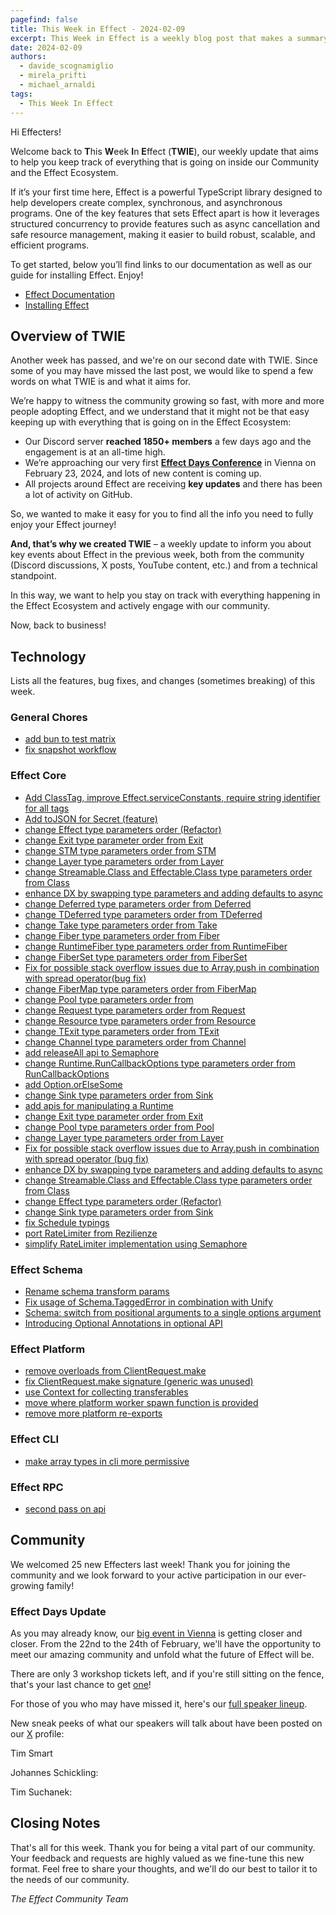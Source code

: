 ```yaml
---
pagefind: false
title: This Week in Effect - 2024-02-09
excerpt: This Week in Effect is a weekly blog post that makes a summary of what happened in the Effect Community and Ecosystem to help you keep track of all the news, features and changes!
date: 2024-02-09
authors:
  - davide_scognamiglio
  - mirela_prifti
  - michael_arnaldi
tags:
  - This Week In Effect
---
```



Hi Effecters!

Welcome back to **T**his **W**eek **I**n **E**ffect (**TWIE**), our weekly update that aims to help you keep track of everything that is going on inside our Community and the Effect Ecosystem.

If it’s your first time here, Effect is a powerful TypeScript library designed to help developers create complex, synchronous, and asynchronous programs. One of the key features that sets Effect apart is how it leverages structured concurrency to provide features such as async cancellation and safe resource management, making it easier to build robust, scalable, and efficient programs.

To get started, below you’ll find links to our documentation as well as our guide for installing Effect. Enjoy!

- [Effect Documentation](/docs/getting-started/introduction/)
- [Installing Effect](/docs/getting-started/installation/)

## Overview of TWIE

Another week has passed, and we're on our second date with TWIE. Since some of you may have missed the last post, we would like to spend a few words on what TWIE is and what it aims for.

We’re happy to witness the community growing so fast, with more and more people adopting Effect, and we understand that it might not be that easy keeping up with everything that is going on in the Effect Ecosystem:

- Our Discord server **reached 1850+ members** a few days ago and the engagement is at an all-time high.
- We’re approaching our very first **[Effect Days Conference](/events/effect-days/)** in Vienna on February 23, 2024, and lots of new content is coming up.
- All projects around Effect are receiving **key updates** and there has been a lot of activity on GitHub.

So, we wanted to make it easy for you to find all the info you need to fully enjoy your Effect journey!

**And, that’s why we created TWIE** – a weekly update to inform you about key events about Effect in the previous week, both from the community (Discord discussions, X posts, YouTube content, etc.) and from a technical standpoint.

In this way, we want to help you stay on track with everything happening in the Effect Ecosystem and actively engage with our community.

Now, back to business!

## Technology

Lists all the features, bug fixes, and changes (sometimes breaking) of this week.

### General Chores

- [add bun to test matrix](https://github.com/Effect-TS/effect/pull/2030)
- [fix snapshot workflow](https://github.com/Effect-TS/effect/pull/2051)

### Effect Core

- [Add ClassTag, improve Effect.serviceConstants, require string identifier for all tags](https://github.com/Effect-TS/effect/pull/2028)
- [Add toJSON for Secret (feature)](https://github.com/Effect-TS/effect/pull/2033)
- [change Effect type parameters order (Refactor)](https://github.com/Effect-TS/effect/pull/2034)
- [change Exit type parameter order from Exit](https://github.com/Effect-TS/effect/pull/2035)
- [change STM type parameters order from STM](https://github.com/Effect-TS/effect/pull/2043)
- [change Layer type parameters order from Layer](https://github.com/Effect-TS/effect/pull/2044)
- [change Streamable.Class and Effectable.Class type parameters order from Class](https://github.com/Effect-TS/effect/pull/2045)
- [enhance DX by swapping type parameters and adding defaults to async](https://github.com/Effect-TS/effect/pull/2046)
- [change Deferred type parameters order from Deferred](https://github.com/Effect-TS/effect/pull/2050)
- [change TDeferred type parameters order from TDeferred](https://github.com/Effect-TS/effect/pull/2052)
- [change Take type parameters order from Take](https://github.com/Effect-TS/effect/pull/2053)
- [change Fiber type parameters order from Fiber](https://github.com/Effect-TS/effect/pull/2054)
- [change RuntimeFiber type parameters order from RuntimeFiber](https://github.com/Effect-TS/effect/pull/2055)
- [change FiberSet type parameters order from FiberSet](https://github.com/Effect-TS/effect/pull/2056)
- [Fix for possible stack overflow issues due to Array.push in combination with spread operator(bug fix)](https://github.com/Effect-TS/effect/pull/2057)
- [change FiberMap type parameters order from FiberMap](https://github.com/Effect-TS/effect/pull/2058)
- [change Pool type parameters order from](https://github.com/Effect-TS/effect/pull/2059)
- [change Request type parameters order from Request](https://github.com/Effect-TS/effect/pull/2060)
- [change Resource type parameters order from Resource](https://github.com/Effect-TS/effect/pull/2061)
- [change TExit type parameters order from TExit](https://github.com/Effect-TS/effect/pull/2062)
- [change Channel type parameters order from Channel](https://github.com/Effect-TS/effect/pull/2063)
- [add releaseAll api to Semaphore](https://github.com/Effect-TS/effect/pull/2067)
- [change Runtime.RunCallbackOptions type parameters order from RunCallbackOptions](https://github.com/Effect-TS/effect/pull/2069)
- [add Option.orElseSome](https://github.com/Effect-TS/effect/pull/2071)
- [change Sink type parameters order from Sink](https://github.com/Effect-TS/effect/pull/2073)
- [add apis for manipulating a Runtime](https://github.com/Effect-TS/effect/pull/2075)
- [change Exit type parameter order from Exit](https://github.com/Effect-TS/effect/pull/2035)
- [change Pool type parameters order from Pool](https://github.com/Effect-TS/effect/pull/2059)
- [change Layer type parameters order from Layer](https://github.com/Effect-TS/effect/pull/2044)
- [Fix for possible stack overflow issues due to Array.push in combination with spread operator (bug fix)](https://github.com/Effect-TS/effect/pull/2057)
- [enhance DX by swapping type parameters and adding defaults to async](https://github.com/Effect-TS/effect/pull/2046)
- [change Streamable.Class and Effectable.Class type parameters order from Class](https://github.com/Effect-TS/effect/pull/2045)
- [change Effect type parameters order (Refactor)](https://github.com/Effect-TS/effect/pull/2034)
- [change Sink type parameters order from Sink](https://github.com/Effect-TS/effect/pull/2073)
- [fix Schedule typings](https://github.com/Effect-TS/effect/pull/2085)
- [port RateLimiter from Rezilienze](https://github.com/Effect-TS/effect/pull/2083)
- [simplify RateLimiter implementation using Semaphore](https://github.com/Effect-TS/effect/pull/2084)

### Effect Schema

- [Rename schema transform params](https://github.com/Effect-TS/effect/pull/2065)
- [Fix usage of Schema.TaggedError in combination with Unify](https://github.com/Effect-TS/effect/pull/2072)
- [Schema: switch from positional arguments to a single options argument](https://github.com/Effect-TS/effect/pull/2074)
- [Introducing Optional Annotations in optional API](https://github.com/Effect-TS/effect/pull/2079)

### Effect Platform

- [remove overloads from ClientRequest.make](https://github.com/Effect-TS/effect/pull/2037)
- [fix ClientRequest.make signature (generic was unused)](https://github.com/Effect-TS/effect/pull/2039)
- [use Context for collecting transferables](https://github.com/Effect-TS/effect/pull/2041)
- [move where platform worker spawn function is provided](https://github.com/Effect-TS/effect/pull/2078)
- [remove more platform re-exports](https://github.com/Effect-TS/effect/pull/2077)

### Effect CLI

- [make array types in cli more permissive](https://github.com/Effect-TS/effect/pull/2047)

### Effect RPC

- [second pass on api](https://github.com/Effect-TS/effect/pull/1966)

## Community

We welcomed 25 new Effecters last week! Thank you for joining the community and we look forward to your active participation in our ever-growing family!

### Effect Days Update

As you may already know, our [big event in Vienna](/events/effect-days/) is getting closer and closer. From the 22nd to the 24th of February, we'll have the opportunity to meet our amazing community and unfold what the future of Effect will be.

There are only 3 workshop tickets left, and if you're still sitting on the fence, that's your last chance to get [one](/events/effect-days#ticket)!

For those of you who may have missed it, here's our [full speaker lineup](/events/effect-days#speakers).

New sneak peeks of what our speakers will talk about have been posted on our [X](https://twitter.com/EffectTS_) profile:

Tim Smart

<Tweet id="1753389163901034681" />

Johannes Schickling:

<Tweet id="1754820355603009696" />

Tim Suchanek:

<Tweet id="1755570582286991678" />

## Closing Notes

That's all for this week. Thank you for being a vital part of our community. Your feedback and requests are highly valued as we fine-tune this new format. Feel free to share your thoughts, and we'll do our best to tailor it to the needs of our community.

_The Effect Community Team_
